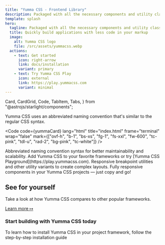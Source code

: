 ```yaml
---
title: "Yumma CSS - Frontend Library"
description: Packaged with all the necessary components and utility classes to facilitate the transition of your applications from development to production.
template: splash
hero:
  tagline: Packaged with all the necessary components and utility classes to facilitate the transition of your applications from development to production.
  title: Quickly build applications with less code in your markup
  image:
    alt: Yumma CSS logo
    file: /src/assets/yummacss.webp
  actions:
    - text: Get started
      icon: right-arrow
      link: docs/installation
      variant: primary
    - text: Try Yumma CSS Play
      icon: external
      link: https://play.yummacss.com
      variant: minimal
---
```


  Card,
  CardGrid,
  Code,
  TabItem,
  Tabs,
} from "@astrojs/starlight/components";


<Card title="But, why?">
  Yumma CSS uses an abbreviated naming convention that's similar to the regular
  CSS syntax.

  <Code code={yummaCard} lang="html" title="index.html" frame="terminal" wrap="false" mark={["ovf-h", "b-1", "bs-xs", "fg-1", "fs-xxl", "fw-600", "tc-pink", "tdl-u", "rad-2", "bg-pink", "tc-white"]} />
</Card>

<CardGrid stagger>
  <Card title="Abbreviated syntax" icon="rocket">
    Abbreviated naming convention syntax for better maintainability and
    scalability.
  </Card>
  <Card title="Integrations" icon="heart">
    Add Yumma CSS to your favorite frameworks or try [Yumma CSS
    Playground](https://play.yummacss.com).
  </Card>
  <Card title="Responsive design" icon="external">
    Responsive breakpoint utilities and other utility variants to create complex
    layouts.
  </Card>
  <Card title="Components" icon="puzzle">
    Fully responsive components in your Yumma CSS projects — just copy and go!
  </Card>
</CardGrid>


## See for yourself

Take a look at how Yumma CSS compares to other popular frameworks.

[Learn more ↦](http://localhost:4321/docs/installation#concepts)

<Tabs>
  <TabItem label="Yumma CSS">
    <Preview data={yummaCard} usePadding useCenter useHeight="360px" useVersion="release" />
  </TabItem>

  <TabItem label="Tailwind CSS">
    <Preview data={tailwindCard} usePadding useCenter useHeight="360px" useExternal="https://cdn.jsdelivr.net/npm/tailwindcss@latest/dist/tailwind.min.css" />
  </TabItem>
</Tabs>

<h3 class="ta-c mb-8">Start building with Yumma CSS today</h3>

<Card title="Create a new project">
  To learn how to install Yumma CSS in your project framework, follow the
  step-by-step installation guide

  <Code code="npm install yummacss@latest" lang="bash" title="Installing dependencies..." />
</Card>